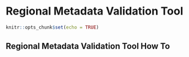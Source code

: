 # Regional Metadata Validation Tool

```r
knitr::opts_chunk$set(echo = TRUE)
```

## Regional Metadata Validation Tool How To